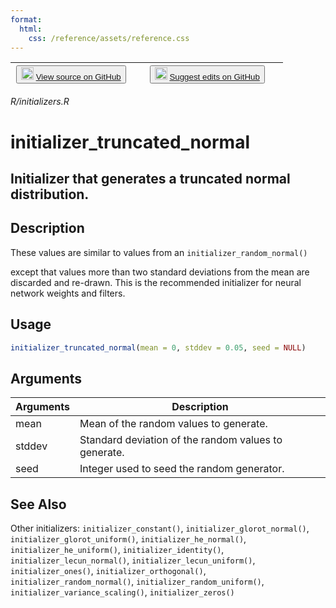 ```yaml
---
format:
  html:
    css: /reference/assets/reference.css
---
```


| <button class="button"> ![](/reference/assets/GitHub-Mark-32px.png){width="20"} [View source on GitHub](https://github.com/rstudio/keras//blob/main/R/initializers.R) </button> | <button class="button"> ![](/reference/assets/GitHub-Mark-32px.png){width="20"} [Suggest edits on GitHub](https://github.com/rstudio/keras//edit/main/R/initializers.R) </button> |
|:------------------------------:|:--------------------------------------:|

*R/initializers.R*

# initializer_truncated_normal

## Initializer that generates a truncated normal distribution.

## Description

These values are similar to values from an `initializer_random_normal()`

except that values more than two standard deviations from the mean are discarded and re-drawn. This is the recommended initializer for neural network weights and filters. 


## Usage
```r
initializer_truncated_normal(mean = 0, stddev = 0.05, seed = NULL) 
```

## Arguments
|Arguments|Description|
|---|---|
| mean | Mean of the random values to generate. |
| stddev | Standard deviation of the random values to generate. |
| seed | Integer used to seed the random generator. |






## See Also
Other initializers:  `initializer_constant()`, `initializer_glorot_normal()`, `initializer_glorot_uniform()`, `initializer_he_normal()`, `initializer_he_uniform()`, `initializer_identity()`, `initializer_lecun_normal()`, `initializer_lecun_uniform()`, `initializer_ones()`, `initializer_orthogonal()`, `initializer_random_normal()`, `initializer_random_uniform()`, `initializer_variance_scaling()`, `initializer_zeros()`


